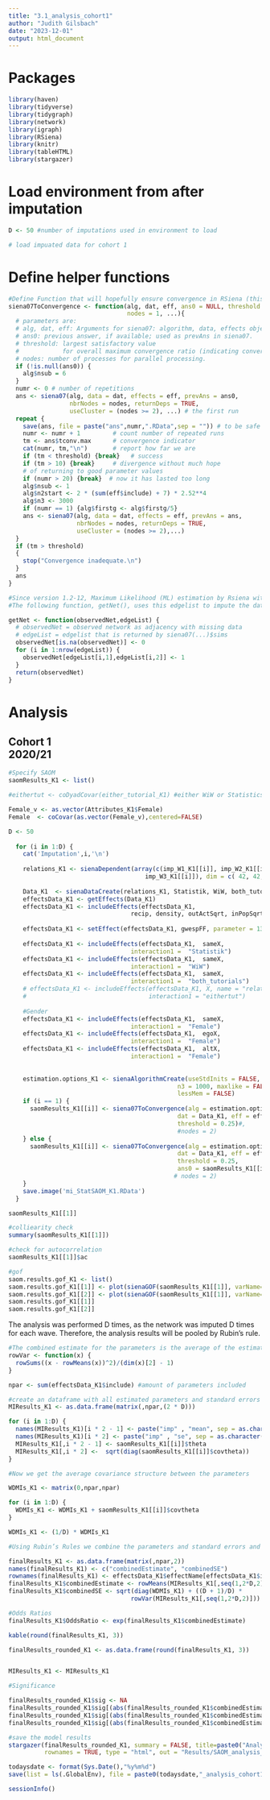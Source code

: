 ---
title: "3.1_analysis_cohort1"
author: "Judith Gilsbach"
date: "2023-12-01"
output: html_document
---

# Packages
```{r}
library(haven)
library(tidyverse)
library(tidygraph)
library(network)
library(igraph)
library(RSiena)
library(knitr)
library(tableHTML)
library(stargazer)
```

# Load environment from after imputation
```{r}
D <- 50 #number of imputations used in environment to load

# load impuated data for cohort 1
```

# Define helper functions

```{r}
#Define Function that will hopefully ensure convergence in RSiena (this is from Siena Manual)
siena07ToConvergence <- function(alg, dat, eff, ans0 = NULL, threshold = 0.25,
                                 nodes = 1, ...){
  # parameters are:
  # alg, dat, eff: Arguments for siena07: algorithm, data, effects object.
  # ans0: previous answer, if available; used as prevAns in siena07.
  # threshold: largest satisfactory value
  #            for overall maximum convergence ratio (indicating convergence).
  # nodes: number of processes for parallel processing.
  if (!is.null(ans0)) {
    alg$nsub = 6
  }
  numr <- 0 # number of repetitions
  ans <- siena07(alg, data = dat, effects = eff, prevAns = ans0,
                 nbrNodes = nodes, returnDeps = TRUE,
                 useCluster = (nodes >= 2), ...) # the first run
  repeat {
    save(ans, file = paste("ans",numr,".RData",sep = "")) # to be safe
    numr <- numr + 1         # count number of repeated runs
    tm <- ans$tconv.max      # convergence indicator
    cat(numr, tm,"\n")       # report how far we are
    if (tm < threshold) {break}   # success
    if (tm > 10) {break}     # divergence without much hope
    # of returning to good parameter values
    if (numr > 20) {break}  # now it has lasted too long
    alg$nsub <- 1
    alg$n2start <- 2 * (sum(eff$include) + 7) * 2.52**4
    alg$n3 <- 3000
    if (numr == 1) {alg$firstg <- alg$firstg/5}
    ans <- siena07(alg, data = dat, effects = eff, prevAns = ans,
                   nbrNodes = nodes, returnDeps = TRUE,
                   useCluster = (nodes >= 2),...)
  }
  if (tm > threshold)
  {
    stop("Convergence inadequate.\n")
  }
  ans
}

#Since version 1.2-12, Maximum Likelihood (ML) estimation by Rsiena with returnDeps = TRUE returns an edgelist of the final network at the end of the phase 3 simulation.
#The following function, getNet(), uses this edgelist to impute the data.

getNet <- function(observedNet,edgeList) {
  # observedNet = observed network as adjacency with missing data
  # edgeList = edgelist that is returned by siena07(...)$sims
  observedNet[is.na(observedNet)] <- 0
  for (i in 1:nrow(edgeList)) {
    observedNet[edgeList[i,1],edgeList[i,2]] <- 1
  }
  return(observedNet)
}


```

# Analysis
## Cohort 1 <br> 2020/21
```{r}
#Specify SAOM
saomResults_K1 <- list()

#eithertut <- coDyadCovar(either_tutorial_K1) #either WiW or Statistics tutorial group shared

Female_v <- as.vector(Attributes_K1$Female)
Female  <- coCovar(as.vector(Female_v),centered=FALSE)

D <- 50
  
  for (i in 1:D) {
    cat('Imputation',i,'\n')
    
    relations_K1 <- sienaDependent(array(c(imp_W1_K1[[i]], imp_W2_K1[[i]],
                                      imp_W3_K1[[i]]), dim = c( 42, 42, 3)))
  
    Data_K1  <- sienaDataCreate(relations_K1, Statistik, WiW, both_tutorials, Female) 
    effectsData_K1 <- getEffects(Data_K1)
    effectsData_K1 <- includeEffects(effectsData_K1,
                                  recip, density, outActSqrt, inPopSqrt, inActSqrt, outIso)
    
    effectsData_K1 <- setEffect(effectsData_K1, gwespFF, parameter = 138)
    
    effectsData_K1 <- includeEffects(effectsData_K1,  sameX,
                                  interaction1 =  "Statistik")
    effectsData_K1 <- includeEffects(effectsData_K1,  sameX,
                                  interaction1 =  "WiW")
    effectsData_K1 <- includeEffects(effectsData_K1,  sameX,
                                  interaction1 =  "both_tutorials")
    # effectsData_K1 <- includeEffects(effectsData_K1, X, name = "relations_K1",
    #                                  interaction1 = "eithertut")
    
    #Gender
    effectsData_K1 <- includeEffects(effectsData_K1,  sameX,
                                  interaction1 =  "Female")
    effectsData_K1 <- includeEffects(effectsData_K1,  egoX,
                                  interaction1 =  "Female")
    effectsData_K1 <- includeEffects(effectsData_K1,  altX,
                                  interaction1 =  "Female")
    
    
    estimation.options_K1 <- sienaAlgorithmCreate(useStdInits = FALSE, seed = 312,
                                               n3 = 1000, maxlike = FALSE, cond = FALSE,
                                               lessMem = FALSE)
    if (i == 1) {
      saomResults_K1[[i]] <- siena07ToConvergence(alg = estimation.options_K1,
                                               dat = Data_K1, eff = effectsData_K1,
                                               threshold = 0.25)#,
                                               #nodes = 2)
    } else {
      saomResults_K1[[i]] <- siena07ToConvergence(alg = estimation.options_K1,
                                               dat = Data_K1, eff = effectsData_K1,
                                               threshold = 0.25,
                                               ans0 = saomResults_K1[[i - 1]])#, 
                                              # nodes = 2)
    }
    save.image('mi_StatSAOM_K1.RData') 
  }

saomResults_K1[[1]]

```

```{r}
#colliearity check
summary(saomResults_K1[[1]])

#check for autocorrelation
saomResults_K1[[1]]$ac
```

```{r}
#gof
saom.results.gof_K1 <- list()
saom.results.gof_K1[[1]] <- plot(sienaGOF(saomResults_K1[[1]], varName="relations_K1", OutdegreeDistribution))
saom.results.gof_K1[[2]] <- plot(sienaGOF(saomResults_K1[[1]], varName="relations_K1", IndegreeDistribution))
saom.results.gof_K1[[1]]
saom.results.gof_K1[[2]]
```

The analysis was performed D times, as the network was imputed D times for each wave. Therefore, the analysis results will be pooled by Rubin's rule.
```{r}
#The combined estimate for the parameters is the average of the estimates of the D analyses
rowVar <- function(x) {
  rowSums((x - rowMeans(x))^2)/(dim(x)[2] - 1)
}

npar <- sum(effectsData_K1$include) #amount of parameters included

#create an dataframe with all estimated parameters and standard errors
MIResults_K1 <- as.data.frame(matrix(,npar,(2 * D)))

for (i in 1:D) {
  names(MIResults_K1)[i * 2 - 1] <- paste("imp" , "mean", sep = as.character(i))
  names(MIResults_K1)[i * 2] <- paste("imp" , "se", sep = as.character(i))
  MIResults_K1[,i * 2 - 1] <- saomResults_K1[[i]]$theta
  MIResults_K1[,i * 2] <-  sqrt(diag(saomResults_K1[[i]]$covtheta))
}

#Now we get the average covariance structure between the parameters

WDMIs_K1 <- matrix(0,npar,npar)

for (i in 1:D) {
  WDMIs_K1 <- WDMIs_K1 + saomResults_K1[[i]]$covtheta
}

WDMIs_K1 <- (1/D) * WDMIs_K1

#Using Rubin’s Rules we combine the parameters and standard errors and complete the procedure

finalResults_K1 <- as.data.frame(matrix(,npar,2))
names(finalResults_K1) <- c("combinedEstimate", "combinedSE")
rownames(finalResults_K1) <- effectsData_K1$effectName[effectsData_K1$include]
finalResults_K1$combinedEstimate <- rowMeans(MIResults_K1[,seq(1,2*D,2)])
finalResults_K1$combinedSE <- sqrt(diag(WDMIs_K1) + ((D + 1)/D) *
                                  rowVar(MIResults_K1[,seq(1,2*D,2)]))

#Odds Ratios
finalResults_K1$OddsRatio <- exp(finalResults_K1$combinedEstimate)

kable(round(finalResults_K1, 3))

finalResults_rounded_K1 <- as.data.frame(round(finalResults_K1, 3))


MIResults_K1 <- MIResults_K1

#Significance

finalResults_rounded_K1$sig <- NA
finalResults_rounded_K1$sig[(abs(finalResults_rounded_K1$combinedEstimate) - abs(finalResults_rounded_K1$combinedSE)*1.96)>0]<- "*"
finalResults_rounded_K1$sig[(abs(finalResults_rounded_K1$combinedEstimate) - abs(finalResults_rounded_K1$combinedSE)*2.58)>0]<- "**"
finalResults_rounded_K1$sig[(abs(finalResults_rounded_K1$combinedEstimate) - abs(finalResults_rounded_K1$combinedSE)*3.29)>0]<- "***"

#save the model results
stargazer(finalResults_rounded_K1, summary = FALSE, title=paste0("Analysis results cohort 1, 1st wave imputed with stationary SAOM ",D,"imputations"),
          rownames = TRUE, type = "html", out = "Results/SAOM_analysis_results_K1.html")

```

```{r}
todaysdate <- format(Sys.Date(),"%y%m%d")
save(list = ls(.GlobalEnv), file = paste0(todaysdate,"_analysis_cohort1_environment_",D,"imp.Rdata"))
```

```{r}
sessionInfo()
```

